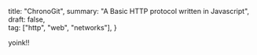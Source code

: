   title: "ChronoGit",
  summary: "A Basic HTTP protocol written in Javascript",
  draft: false,  
  tag: ["http", "web", "networks"],
}


yoink!!